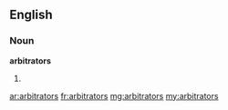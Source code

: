 ==English==

===Noun===
'''arbitrators'''

# {{plural of|[[arbitrator]]}}

[[ar:arbitrators]]
[[fr:arbitrators]]
[[mg:arbitrators]]
[[my:arbitrators]]